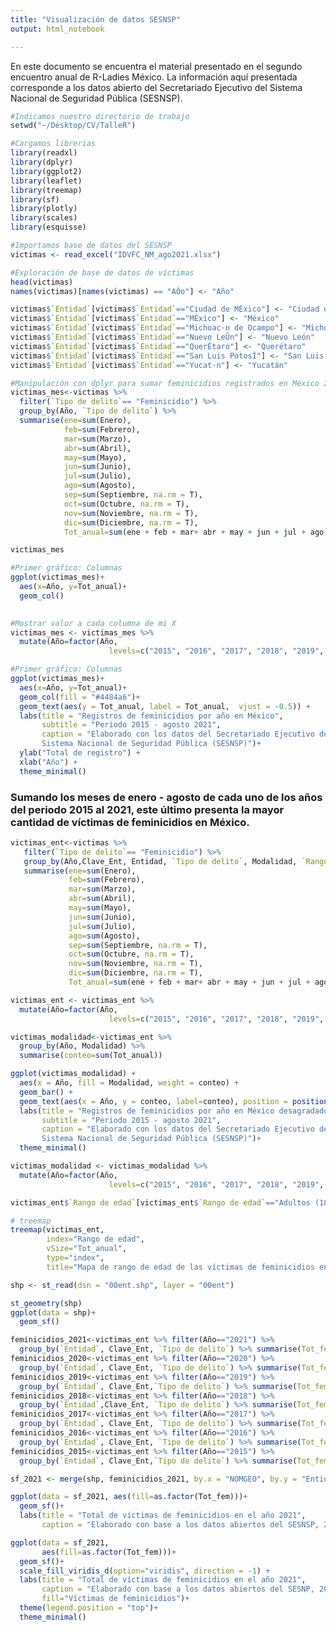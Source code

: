 ```yaml
---
title: "Visualización de datos SESNSP"
output: html_notebook

---
```


En este documento se encuentra el material presentado en el segundo encuentro anual de R-Ladies México. La información aquí presentada corresponde a los datos abierto del Secretariado Ejecutivo del Sistema Nacional de Seguridad Pública (SESNSP). 


```r
#Indicamos nuestro directorio de trabajo
setwd("~/Desktop/CV/TalleR")
```


```r
#Cargamos librerias
library(readxl) 
library(dplyr)
library(ggplot2)
library(leaflet)
library(treemap)
library(sf)
library(plotly)
library(scales)
library(esquisse)

```

```r
#Importamos base de datos del SESNSP
victimas <- read_excel("IDVFC_NM_ago2021.xlsx")
```


```r
#Exploración de base de datos de víctimas
head(victimas)
names(victimas)[names(victimas) == "AÒo"] <- "Año"
```

```r
victimas$`Entidad`[victimas$`Entidad`=="Ciudad de MÈxico"] <- "Ciudad de México"
victimas$`Entidad`[victimas$`Entidad`=="MÈxico"] <- "México"
victimas$`Entidad`[victimas$`Entidad`=="Michoac·n de Ocampo"] <- "Michoacán de Ocampo"
victimas$`Entidad`[victimas$`Entidad`=="Nuevo LeÛn"] <- "Nuevo León"
victimas$`Entidad`[victimas$`Entidad`=="QuerÈtaro"] <- "Querétaro"
victimas$`Entidad`[victimas$`Entidad`=="San Luis PotosÌ"] <- "San Luis Potosí"
victimas$`Entidad`[victimas$`Entidad`=="Yucat·n"] <- "Yucatán"


```




```r
#Manipulación con dplyr para sumar feminicidios registrados en México 2021
victimas_mes<-victimas %>% 
  filter(`Tipo de delito`== "Feminicidio") %>% 
  group_by(Año, `Tipo de delito`) %>% 
  summarise(ene=sum(Enero),
            feb=sum(Febrero),
            mar=sum(Marzo),
            abr=sum(Abril),
            may=sum(Mayo),
            jun=sum(Junio),
            jul=sum(Julio),
            ago=sum(Agosto),
            sep=sum(Septiembre, na.rm = T),
            oct=sum(Octubre, na.rm = T),
            nov=sum(Noviembre, na.rm = T),
            dic=sum(Diciembre, na.rm = T),
            Tot_anual=sum(ene + feb + mar+ abr + may + jun + jul + ago))

```


```r
victimas_mes
```


```r
#Primer gráfico: Columnas
ggplot(victimas_mes)+
  aes(x=Año, y=Tot_anual)+
  geom_col()
 
```


```r
#Mostrar valor a cada columna de mi X
victimas_mes <- victimas_mes %>%
  mutate(Año=factor(Año,
                      levels=c("2015", "2016", "2017", "2018", "2019", "2020", "2021")))
```

```r
#Primer gráfico: Columnas
ggplot(victimas_mes)+
  aes(x=Año, y=Tot_anual)+
  geom_col(fill = "#4484a6")+
  geom_text(aes(y = Tot_anual, label = Tot_anual,  vjust = -0.5)) +
  labs(title = "Registros de feminicidios por año en México",
       subtitle = "Periodo 2015 - agosto 2021",
       caption = "Elaborado con los datos del Secretariado Ejecutivo del 
       Sistema Nacional de Seguridad Pública (SESNSP)")+
  ylab("Total de registro") + 
  xlab("Año") + 
  theme_minimal()

```
### Sumando los meses de enero - agosto de cada uno de los años del periodo 2015 al 2021, este último presenta la mayor cantidad de víctimas de feminicidios en México.

```r
victimas_ent<-victimas %>% 
   filter(`Tipo de delito`== "Feminicidio") %>% 
   group_by(Año,Clave_Ent, Entidad, `Tipo de delito`, Modalidad, `Rango de edad`) %>% 
   summarise(ene=sum(Enero),
             feb=sum(Febrero),
             mar=sum(Marzo),
             abr=sum(Abril),
             may=sum(Mayo),
             jun=sum(Junio),
             jul=sum(Julio),
             ago=sum(Agosto),
             sep=sum(Septiembre, na.rm = T),
             oct=sum(Octubre, na.rm = T),
             nov=sum(Noviembre, na.rm = T),
             dic=sum(Diciembre, na.rm = T),
             Tot_anual=sum(ene + feb + mar+ abr + may + jun + jul + ago))

victimas_ent <- victimas_ent %>%
  mutate(Año=factor(Año,
                      levels=c("2015", "2016", "2017", "2018", "2019", "2020", "2021")))
```



```r
victimas_modalidad<-victimas_ent %>% 
  group_by(Año, Modalidad) %>% 
  summarise(conteo=sum(Tot_anual))
```


```r
ggplot(victimas_modalidad) +
  aes(x = Año, fill = Modalidad, weight = conteo) +
  geom_bar() +
  geom_text(aes(x = Año, y = conteo, label=conteo), position = position_stack(vjust = 0.5)) +
  labs(title = "Registros de feminicidios por año en México desagradado por modalidad",
       subtitle = "Periodo 2015 - agosto 2021",
       caption = "Elaborado con los datos del Secretariado Ejecutivo del 
       Sistema Nacional de Seguridad Pública (SESNSP)")+
  theme_minimal()

victimas_modalidad <- victimas_modalidad %>%
  mutate(Año=factor(Año,
                      levels=c("2015", "2016", "2017", "2018", "2019", "2020", "2021")))
```




```r
victimas_ent$`Rango de edad`[victimas_ent$`Rango de edad`=="Adultos (18 y m·s)"] <- "Adultas (18 y más)"
```


```r
# treemap
treemap(victimas_ent,
        index="Rango de edad",
        vSize="Tot_anual",
        type="index",
        title="Mapa de rango de edad de las víctimas de feminicidios en Mx")

```

```r
shp <- st_read(dsn = "00ent.shp", layer = "00ent")

```


```r
st_geometry(shp)
ggplot(data = shp)+
  geom_sf()
```
```r
feminicidios_2021<-victimas_ent %>% filter(Año=="2021") %>% 
  group_by(`Entidad`, Clave_Ent, `Tipo de delito`) %>% summarise(Tot_fem=sum(Tot_anual))
feminicidios_2020<-victimas_ent %>% filter(Año=="2020") %>% 
  group_by(`Entidad`, Clave_Ent, `Tipo de delito`) %>% summarise(Tot_fem=sum(Tot_anual))
feminicidios_2019<-victimas_ent %>% filter(Año=="2019") %>% 
  group_by(`Entidad`, Clave_Ent,`Tipo de delito`) %>% summarise(Tot_fem=sum(Tot_anual))
feminicidios_2018<-victimas_ent %>% filter(Año=="2018") %>% 
  group_by(`Entidad`,Clave_Ent, `Tipo de delito`) %>% summarise(Tot_fem=sum(Tot_anual))
feminicidios_2017<-victimas_ent %>% filter(Año=="2017") %>% 
  group_by(`Entidad`, Clave_Ent, `Tipo de delito`) %>% summarise(Tot_fem=sum(Tot_anual))
feminicidios_2016<-victimas_ent %>% filter(Año=="2016") %>% 
  group_by(`Entidad`, Clave_Ent, `Tipo de delito`) %>% summarise(Tot_fem=sum(Tot_anual))
feminicidios_2015<-victimas_ent %>% filter(Año=="2015") %>% 
  group_by(`Entidad`, Clave_Ent,`Tipo de delito`) %>% summarise(Tot_fem=sum(Tot_anual))

```
```r
sf_2021 <- merge(shp, feminicidios_2021, by.x = "NOMGEO", by.y = "Entidad", all.x = TRUE)
```

```r
ggplot(data = sf_2021, aes(fill=as.factor(Tot_fem)))+
  geom_sf()+
  labs(title = "Total de víctimas de feminicidios en el año 2021",
       caption = "Elaborado con base a los datos abiertos del SESNSP, 2021")
```

```r
ggplot(data = sf_2021,
       aes(fill=as.factor(Tot_fem)))+
  geom_sf()+
  scale_fill_viridis_d(option="viridis", direction = -1) +
  labs(title = "Total de víctimas de feminicidios en el año 2021",
       caption = "Elaborado con base a los datos abiertos del SESNP, 2021",
       fill="Víctimas de feminicidios")+
  theme(legend.position = "top")+ 
  theme_minimal()
```



